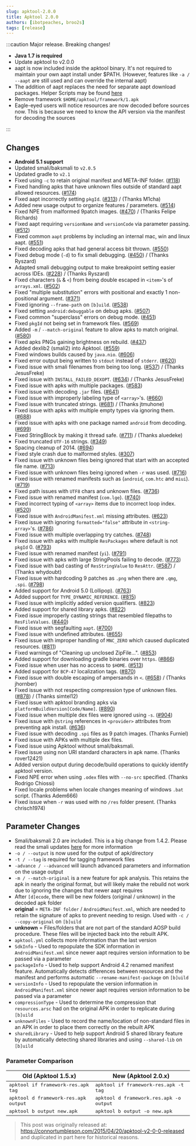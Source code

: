 ```yaml
---
slug: apktool-2.0.0
title: Apktool 2.0.0
authors: [ibotpeaches, broo2s]
tags: [release]
---
```


:::caution
Major release. Breaking changes!

- **Java 1.7 is required**
- Update apktool to v2.0.0
- aapt is now included inside the apktool binary. It's not required to maintain your own aapt install under $PATH. (However, features like `-a / --aapt` are still used and can override the internal aapt)
- The addition of aapt replaces the need for separate aapt download packages. Helper Scripts may be found [here](https://github.com/iBotPeaches/Apktool/tree/master/scripts)
- Remove framework `$HOME/apktool/framework/1.apk`
- Eagle-eyed users will notice resources are now decoded before sources now. This is because we need to know the API version via the manifest for decoding the sources

:::

## Changes

- **Android 5.1 support**
- Updated smali/baksmali to `v2.0.5`
- Updated gradle to `v2.1`
- Fixed using `-c` to retain original manifest and META-INF folder. ([#118](https://github.com/iBotPeaches/Apktool/issues/118))
- Fixed handling apks that have unknown files outside of standard aapt allowed resources. ([#174](https://github.com/iBotPeaches/Apktool/issues/174))
- Fixed aapt incorrectly setting `pkgId`. ([#313](https://github.com/iBotPeaches/Apktool/issues/313)) / (Thanks M1cha)
- Added new usage output to organize features / parameters. ([#514](https://github.com/iBotPeaches/Apktool/issues/514))
- Fixed NPE from malformed 9patch images. ([#470](https://github.com/iBotPeaches/Apktool/issues/470)) / (Thanks Felipe Richards)
- Fixed aapt requiring `versionName` and `versionCode` via parameter passing. ([#512](https://github.com/iBotPeaches/Apktool/issues/512))
- Fixed common `aapt` problems by including an internal mac, win and linux aapt. ([#551](https://github.com/iBotPeaches/Apktool/issues/551))
- Fixed decoding apks that had general access bit thrown. ([#550](https://github.com/iBotPeaches/Apktool/issues/550))
- Fixed debug mode (`-d`) to fix smali debugging. ([#450](https://github.com/iBotPeaches/Apktool/issues/450)) / (Thanks Ryszard)
- Adapted smali debugging output to make breakpoint setting easier across IDEs. ([#228](https://github.com/iBotPeaches/Apktool/issues/288)) / (Thanks Ryszard)
- Fixed characters (`&` & `<`) from being double escaped in `<item>`'s of `arrays.xml`. ([#502](https://github.com/iBotPeaches/Apktool/issues/502))
- Fixed "multiple substitution" errors with positional and exactly 1 non-positional argument. ([#371](https://github.com/iBotPeaches/Apktool/issues/371))
- Fixed ignoring `--frame-path` on `[b]uild`. ([#538](https://github.com/iBotPeaches/Apktool/issues/538))
- Fixed setting `android:debuggable` on debug apks. ([#507](https://github.com/iBotPeaches/Apktool/issues/507))
- Fixed common "superclass" errors on debug mode. ([#451](https://github.com/iBotPeaches/Apktool/issues/451))
- Fixed `pkgId` not being set in framework files. ([#569](https://github.com/iBotPeaches/Apktool/issues/569))
- Added `-m` / `--match-original` feature to allow apks to match original. ([#580](https://github.com/iBotPeaches/Apktool/issues/580))
- Fixed apks PNGs gaining brightness on rebuild. ([#437](https://github.com/iBotPeaches/Apktool/issues/437))
- Added dexlib2 (smali2) into Apktool. ([#559](https://github.com/iBotPeaches/Apktool/issues/559))
- Fixed windows builds caused by `java.nio`. ([#606](https://github.com/iBotPeaches/Apktool/issues/606))
- Fixed error output being written to `stdout` instead of `stderr`. ([#620](https://github.com/iBotPeaches/Apktool/issues/620))
- Fixed issue with smali filenames from being too long. ([#537](https://github.com/iBotPeaches/Apktool/issues/537)) / (Thanks JesusFreke)
- Fixed issue with `INSTALL_FAILED_DEXOPT`. ([#634](https://github.com/iBotPeaches/Apktool/issues/634)) / (Thanks JesusFreke)
- Fixed issue with apks with multiple packages. ([#583](https://github.com/iBotPeaches/Apktool/issues/583))
- Fixed issue with decoding `.jar` files. ([#641](https://github.com/iBotPeaches/Apktool/issues/641))
- Fixed issue with improperly labeling type of `<array>`'s. ([#660](https://github.com/iBotPeaches/Apktool/issues/660))
- Fixed issue with truncated strings. ([#681](https://github.com/iBotPeaches/Apktool/issues/681)) / (Thanks jtmuhone)
- Fixed issue with apks with multiple empty types via ignoring them. ([#688](https://github.com/iBotPeaches/Apktool/issues/688))
- Fixed issue with apks with one package named `android` from decoding. ([#699](https://github.com/iBotPeaches/Apktool/issues/699))
- Fixed StringBlock by making it thread safe. ([#711](https://github.com/iBotPeaches/Apktool/issues/711)) / (Thanks aluedeke)
- Fixed truncated `UTF-16` strings. ([#349](https://github.com/iBotPeaches/Apktool/issues/349))
- Spacing cleanup of 2014. ([#694](https://github.com/iBotPeaches/Apktool/issues/694))
- Fixed style crash due to malformed styles. ([#307](https://github.com/iBotPeaches/Apktool/issues/307))
- Fixed issue with unknown files being ignored that start with an accepted file name. ([#713](https://github.com/iBotPeaches/Apktool/issues/713))
- Fixed issue with unknown files being ignored when `-r` was used. ([#716](https://github.com/iBotPeaches/Apktool/issues/716))
- Fixed issue with renamed manifests such as (`android`, `com.htc` and `miui`). ([#719](https://github.com/iBotPeaches/Apktool/issues/719))
- Fixed path issues with `UTF8` chars and unknown files. ([#736](https://github.com/iBotPeaches/Apktool/issues/736))
- Fixed issue with renamed manifest (`com.lge`). ([#740](https://github.com/iBotPeaches/Apktool/issues/740))
- Fixed incorrect typing of `<array>` items due to incorrect loop index. ([#520](https://github.com/iBotPeaches/Apktool/issues/520))
- Fixed issue with `AndroidManifest.xml` missing attributes. ([#623](https://github.com/iBotPeaches/Apktool/issues/623))
- Fixed issue with ignoring `formatted="false"` attribute in `<string-array>`'s. ([#786](https://github.com/iBotPeaches/Apktool/issues/786))
- Fixed issue with multiple overlapping try catches. ([#748](https://github.com/iBotPeaches/Apktool/issues/784))
- Fixed issue with apks with multiple `ResPackages` where default is not `pkgId` 0. ([#793](https://github.com/iBotPeaches/Apktool/issues/793))
- Fixed issue with renamed manifest (`yi`). ([#791](https://github.com/iBotPeaches/Apktool/issues/791))
- Fixed issue with apks with large StringPools failing to decode. ([#773](https://github.com/iBotPeaches/Apktool/issues/773))
- Fixed issue with bad casting of `ResStringValue` to `ResAttr`. ([#587](https://github.com/iBotPeaches/Apktool/issues/587)) / (Thanks whydoubt)
- Fixed issue with hardcoding 9 patches as `.png` when there are `.qmg`, `.spi`. ([#798](https://github.com/iBotPeaches/Apktool/issues/798))
- Added support for Android 5.0 (Lollipop). ([#763](https://github.com/iBotPeaches/Apktool/issues/763))
- Added support for `TYPE_DYNAMIC_REFERENCE`. ([#815](https://github.com/iBotPeaches/Apktool/issues/815))
- Fixed issue with implicitly added version qualifiers. ([#823](https://github.com/iBotPeaches/Apktool/issues/823))
- Added support for shared library apks. ([#822](https://github.com/iBotPeaches/Apktool/issues/822))
- Fixed issue improperly casting strings that resembled filepaths to `ResFileValues`. ([#440](https://github.com/iBotPeaches/Apktool/issues/440))
- Fixed issue with segfaulting `aapt`. ([#700](https://github.com/iBotPeaches/Apktool/issues/700))
- Fixed issue with undefined attributes. ([#655](https://github.com/iBotPeaches/Apktool/issues/655))
- Fixed issue with improper handling of `MNC_ZERO` which caused duplicated resources. ([#811](https://github.com/iBotPeaches/Apktool/issues/811))
- Fixed warnings of "Cleaning up unclosed ZipFile...". ([#853](https://github.com/iBotPeaches/Apktool/issues/853))
- Added support for downloading gradle binaries over `https`. ([#866](https://github.com/iBotPeaches/Apktool/issues/866))
- Fixed issue when user has no access to `$HOME`. ([#513](https://github.com/iBotPeaches/Apktool/issues/513))
- Added support for `BCP-47` localization tags. ([#870](https://github.com/iBotPeaches/Apktool/issues/870))
- Fixed issue with double escaping of ampersands in `<`. ([#658](https://github.com/iBotPeaches/Apktool/pull/105)) / (Thanks jhornber)
- Fixed issue with not respecting compression type of unknown files. ([#878](https://github.com/iBotPeaches/Apktool/issues/878)) / (Thanks simtel12)
- Fixed issue with apktool branding apks via `platformBuildVersion[Code/Name]`. ([#890](https://github.com/iBotPeaches/Apktool/issues/890))
- Fixed issue when multiple dex files were ignored using `-s`. ([#904](https://github.com/iBotPeaches/Apktool/issues/904))
- Fixed issue with `@string` references in `<provider>` attributes from preventing apk install. ([#636](https://github.com/iBotPeaches/Apktool/issues/636))
- Fixed issue with decoding `.spi` files as 9 patch images. (Thanks Furniel)
- Fixed issue with APKs with multiple dex files.
- Fixed issue using Apktool without smali/baksmali.
- Fixed issue using non URI standard characters in apk name. (Thanks rover12421)
- Added version output during decode/build operations to quickly identify apktool version.
- Fixed NPE error when using `.odex` files with `--no-src` specified. (Thanks Rodrigo Chiossi)
- Fixed locale problems when locale changes meaning of windows `.bat` script. (Thanks Adem666)
- Fixed issue when `-r` was used with no `/res` folder present. (Thanks chrisch1974)

## Parameter Changes

- Smali/baksmali 2.0 are included. This is a big change from 1.4.2. Please read the smali updates [here](https://github.com/JesusFreke/smali/wiki/SmaliBaksmali20) for more information
- `-o / --output` is now used for the output of apk/directory
- `-t / --tag` is required for tagging framework files
- `-advance / --advanced` will launch advanced parameters and information on the usage output
- `-m / --match-original` is a new feature for apk analysis. This retains the apk in nearly the original format, but will likely make the rebuild not work due to ignoring the changes that newer aapt requires
- After `[d]ecode`, there will be new folders (original / unknown) in the decoded apk folder
- **original** = `META-INF folder` / `AndroidManifest.xml`, which are needed to retain the signature of apks to prevent needing to resign. Used with `-c / --copy-original` on `[b]uild`
- **unknown** = Files/folders that are not part of the standard AOSP build procedure. These files will be injected back into the rebuilt APK.
- `apktool.yml` collects more information than the last version
- `SdkInfo` - Used to repopulate the SDK information in `AndroidManifest.xml` since newer aapt requires version information to be passed via a parameter
- `packageInfo` - Used to help support Android 4.2 renamed manifest feature. Automatically detects differences between resources and the manifest and performs automatic `--rename-manifest-package` on `[b]uild`
- `versionInfo` - Used to repopulate the version information in `AndroidManifest.xml` since newer aapt requires version information to be passed via a parameter
- `compressionType` - Used to determine the compression that `resources.arsc` had on the original APK in order to replicate during `[b]uild`
- `unknownFiles` - Used to record the name/location of non-standard files in an APK in order to place them correctly on the rebuilt APK
- `sharedLibrary` - Used to help support Android 5 shared library feature by automatically detecting shared libraries and using `--shared-lib` on `[b]uild`

### Parameter Comparison

<table>
  <thead>
    <tr>
      <th>Old (Apktool 1.5.x)</th>
      <th>New (Apktool 2.0.x)</th>
    </tr>
  </thead>
  <tbody>
    <tr>
      <td>
        <kbd>apktool if framework-res.apk tag</kbd>
      </td>
      <td>
        <kbd>apktool if framework-res.apk -t tag</kbd>
      </td>
    </tr>
    <tr>
      <td>
        <kbd>apktool d framework-res.apk output</kbd>
      </td>
      <td>
        <kbd>apktool d framework.res.apk -o output</kbd>
      </td>
    </tr>
    <tr>
      <td>
        <kbd>apktool b output new.apk</kbd>
      </td>
      <td>
        <kbd>apktool b output -o new.apk</kbd>
      </td>
    </tr>
  </tbody>
</table>

> This post was originally released at: https://connortumbleson.com/2015/04/20/apktool-v2-0-0-released and duplicated in part here for historical reasons.
